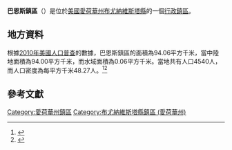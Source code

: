 {{noteTA
|G1=USState
|G2=地名
|G3=Unit
}}
{{Infobox settlement
|official_name            = 巴恩斯鎮區
|native_name = Barnes Township
|settlement_type          = [[行政鎮區|行政鎮區]]
|image_skyline            = 
|imagesize                = 
|image_map                = Map highlighting Barnes Township, Buena Vista County, Iowa.svg
|mapsize                  = 250px
|pushpin_map  =USA Iowa
|pushpin_label = 巴恩斯鎮區
|pushpin_label_position   = top
|pushpin_map_caption      = 巴恩斯鎮區在愛荷華州的位置
|subdivision_type         = [[世界政區索引|國家]]
|subdivision_type1        = [[美国州份|州份]]
|subdivision_type2        = [[愛荷華州行政区划|縣]]
|subdivision_name         = [[美国|美国]]
|subdivision_name1        = [[愛荷華州|愛荷華州]]
|subdivision_name2        = [[布尤納維斯塔縣_(愛荷華州)|布尤納維斯塔縣]]
|elevation_ft             = 1348
|elevation_m              = 411
|timezone                 = [[北美中部時區|北美中部時區]]
|area_total_km2           = 94.06
|area_land_km2            = 94.00
|area_water_km2           = 0.06
|area_total_sq_mi         = 
|area_land_sq_mi          = 
|area_water_sq_mi         = 
|population_as_of         = [[2010年美國人口普查|2010]]
|population_footnotes     = 
|population_total         = 4540
|population_density_km2   = auto
|population_density_sq_mi = auto
|utc_offset               = -6
|coordinates              = {{coord|42|51|31|N|95|12|54|W|type:city_region:US-AL_source:GNS-enwiki|display=inline,title}}
| coor_pinpoint           = 
| coordinates_footnotes   = 
|timezone_DST             = CDT
|utc_offset_DST           = -5
|postal_code_type         = [[美國郵區編號|郵區編號]]
|postal_code              = 
|area_code                = {{link-en|电话区号319|Area code 319|319}}
|blank_name = [[地名信息系统|GNIS ID]]
|blank_info = 467415
}}
'''巴恩斯鎮區'''（{{lang-en|Barnes Township}}）是位於[[美國|美國]][[愛荷華州|愛荷華州]][[布尤納維斯塔縣_(愛荷華州)|布尤納維斯塔縣]]的一個[[行政鎮區|行政鎮區]]。

== 地方資料 ==
根據[[2010年美國人口普查|2010年美國人口普查]]的數據，巴恩斯鎮區的面積為94.06平方千米，當中陸地面積為94.00平方千米，而水域面積為0.06平方千米。當地共有人口4540人，而人口密度為每平方千米48.27人。<ref name="GR8">{{cite web|url=http://factfinder2.census.gov|publisher=[[美国人口调查局|美国人口调查局]]|accessdate=2011-05-14|title=American FactFinder|archive-date=2013-09-11|archive-url=https://web.archive.org/web/20130911234518/http://factfinder2.census.gov/|dead-url=no}}</ref><ref>{{cite web|url=https://www.citypopulation.de/en/usa/iowa/admin/|title=USA: Iowa (Counties and Townships) - City Population}}</ref>

== 參考文獻 ==
{{reflist}}

{{布尤納維斯塔縣 (愛荷華州)}}

{{DEFAULTSORT:Barnes Township}}
[[Category:愛荷華州鎮區|Category:愛荷華州鎮區]]
[[Category:布尤納維斯塔縣鎮區_(愛荷華州)|Category:布尤納維斯塔縣鎮區 (愛荷華州)]]

{{Iowa-geo-stub}}